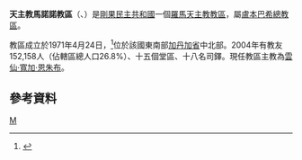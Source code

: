 {{Infobox Roman Catholic diocese
|Roman Catholic Diocese of = 天主教馬諾諾教區
|Latin name of diocese = Dioecesis Manonensis
|image =
|caption =
|location = [[剛果民主共和國|剛果民主共和國]]
|territory =
|population = 152,158
|rite = 拉丁禮
|patron =
|province = 盧本巴希
|established = 1971年
|cathedral =
|co-cathedral =
|leadership = 主教
|website =
|教宗 =
|metropolitan =
|ordinary =雲仙·寬加·恩朱布
|coadjutor bishop =
|auxiliary =
}}

'''天主教馬諾諾教區'''（{{lang-la|Dioecesis Manonensis}}、{{lang-fr|Diocèse de Manono}}）是[[剛果民主共和國|剛果民主共和國]]一個[[羅馬天主教|羅馬天主教]][[教區|教區]]，屬[[天主教盧本巴希總教區|盧本巴希總教區]]。

教區成立於1971年4月24日，<ref>{{Cite web |url=http://www.vatican.va/holy_father/paul_vi/apost_constitutions/documents/hf_p-vi_apc_19710425_manoensis_lt.html |title=成立教區的宗座憲令 |access-date=2014-01-08 |archive-date=2014-02-03 |archive-url=https://web.archive.org/web/20140203134621/http://www.vatican.va/holy_father/paul_vi/apost_constitutions/documents/hf_p-vi_apc_19710425_manoensis_lt.html |dead-url=no }}</ref>位於該國東南部[[加丹加省|加丹加省]]中北部。2004年有教友152,158人（佔轄區總人口26.8%）、十五個堂區、十八名司鐸。現任教區主教為[[雲仙·寬加·恩朱布|雲仙·寬加·恩朱布]]。

==參考資料==
{{reflist}}
{{剛果民主共和國天主教教區}}
[[Category:剛果民主共和國天主教教區|M]]